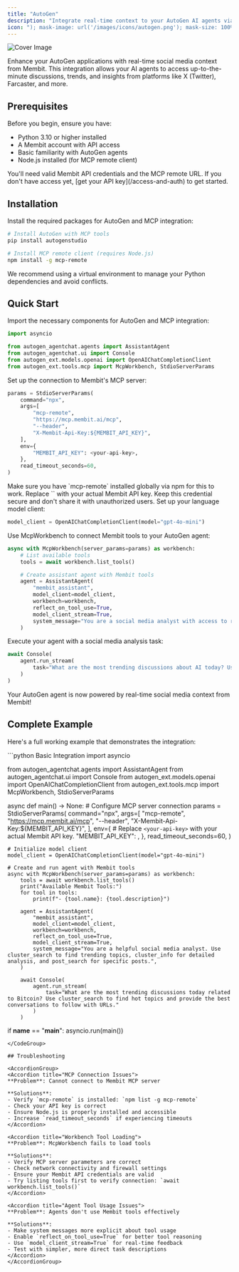 ```yaml
---
title: "AutoGen"
description: "Integrate real-time context to your AutoGen AI agents via Membit MCP."
icon: "); mask-image: url('/images/icons/autogen.png'); mask-size: 100% 100%;/*"
---
```


<img
  src="/images/cover/autogen.png"
  alt="Cover Image"
  className="rounded-lg"
  noZoom
/>

Enhance your AutoGen applications with real-time social media context from Membit. This integration allows your AI agents to access up-to-the-minute discussions, trends, and insights from platforms like X (Twitter), Farcaster, and more.

## Prerequisites

Before you begin, ensure you have:

- Python 3.10 or higher installed
- A Membit account with API access
- Basic familiarity with AutoGen agents
- Node.js installed (for MCP remote client)

<Warning>
  You'll need valid Membit API credentials and the MCP remote URL. If you don't
  have access yet, [get your API key](/access-and-auth) to get started.
</Warning>

## Installation

Install the required packages for AutoGen and MCP integration:

```bash
# Install AutoGen with MCP tools
pip install autogenstudio

# Install MCP remote client (requires Node.js)
npm install -g mcp-remote
```

<Tip>
  We recommend using a virtual environment to manage your Python dependencies
  and avoid conflicts.
</Tip>

## Quick Start

<Steps>
<Step title="Import required modules">
Import the necessary components for AutoGen and MCP integration:

```python
import asyncio

from autogen_agentchat.agents import AssistantAgent
from autogen_agentchat.ui import Console
from autogen_ext.models.openai import OpenAIChatCompletionClient
from autogen_ext.tools.mcp import McpWorkbench, StdioServerParams
```

</Step>

<Step title="Configure MCP server parameters">
Set up the connection to Membit's MCP server:

```python
params = StdioServerParams(
    command="npx",
    args=[
        "mcp-remote",
        "https://mcp.membit.ai/mcp",
        "--header",
        "X-Membit-Api-Key:${MEMBIT_API_KEY}",
    ],
    env={
        "MEMBIT_API_KEY": <your-api-key>,
    },
    read_timeout_seconds=60,
)
```

<Note>
  Make sure you have `mcp-remote` installed globally via npm for this to work.
</Note>

<Warning>
Replace `<your-api-key>` with your actual Membit API key. Keep this credential secure and don't share it with unauthorized users.
</Warning>
</Step>

<Step title="Initialize your model client">
Set up your language model client:

```python
model_client = OpenAIChatCompletionClient(model="gpt-4o-mini")
```

</Step>

<Step title="Create your Membit-powered agent">
Use McpWorkbench to connect Membit tools to your AutoGen agent:

```python
async with McpWorkbench(server_params=params) as workbench:
    # List available tools
    tools = await workbench.list_tools()

    # Create assistant agent with Membit tools
    agent = AssistantAgent(
        "membit_assistant",
        model_client=model_client,
        workbench=workbench,
        reflect_on_tool_use=True,
        model_client_stream=True,
        system_message="You are a social media analyst with access to real-time data. Use Membit tools to analyze trending discussions and provide insights.",
    )
```

</Step>

<Step title="Run your agent">
Execute your agent with a social media analysis task:

```python
await Console(
    agent.run_stream(
        task="What are the most trending discussions about AI today? Use cluster_search to find hot topics and provide insights with URLs."
    )
)
```

<Check>
Your AutoGen agent is now powered by real-time social media context from Membit!
</Check>
</Step>
</Steps>

## Complete Example

Here's a full working example that demonstrates the integration:

<CodeGroup>
```python Basic Integration
import asyncio

from autogen_agentchat.agents import AssistantAgent
from autogen_agentchat.ui import Console
from autogen_ext.models.openai import OpenAIChatCompletionClient
from autogen_ext.tools.mcp import McpWorkbench, StdioServerParams

async def main() -> None:
    # Configure MCP server connection
    params = StdioServerParams(
        command="npx",
        args=[
            "mcp-remote",
            "https://mcp.membit.ai/mcp",
            "--header",
            "X-Membit-Api-Key:${MEMBIT_API_KEY}",
        ],
        env={
            # Replace `<your-api-key>` with your actual Membit API key.
            "MEMBIT_API_KEY": <your-api-key>,
        },
        read_timeout_seconds=60,
    )

    # Initialize model client
    model_client = OpenAIChatCompletionClient(model="gpt-4o-mini")

    # Create and run agent with Membit tools
    async with McpWorkbench(server_params=params) as workbench:
        tools = await workbench.list_tools()
        print("Available Membit Tools:")
        for tool in tools:
            print(f"- {tool.name}: {tool.description}")

        agent = AssistantAgent(
            "membit_assistant",
            model_client=model_client,
            workbench=workbench,
            reflect_on_tool_use=True,
            model_client_stream=True,
            system_message="You are a helpful social media analyst. Use cluster_search to find trending topics, cluster_info for detailed analysis, and post_search for specific posts.",
        )

        await Console(
            agent.run_stream(
                task="What are the most trending discussions today related to Bitcoin? Use cluster_search to find hot topics and provide the best conversations to follow with URLs."
            )
        )

if __name__ == "__main__":
    asyncio.run(main())

```
</CodeGroup>

## Troubleshooting

<AccordionGroup>
<Accordion title="MCP Connection Issues">
**Problem**: Cannot connect to Membit MCP server

**Solutions**:
- Verify `mcp-remote` is installed: `npm list -g mcp-remote`
- Check your API key is correct
- Ensure Node.js is properly installed and accessible
- Increase `read_timeout_seconds` if experiencing timeouts
</Accordion>

<Accordion title="Workbench Tool Loading">
**Problem**: McpWorkbench fails to load tools

**Solutions**:
- Verify MCP server parameters are correct
- Check network connectivity and firewall settings
- Ensure your Membit API credentials are valid
- Try listing tools first to verify connection: `await workbench.list_tools()`
</Accordion>

<Accordion title="Agent Tool Usage Issues">
**Problem**: Agents don't use Membit tools effectively

**Solutions**:
- Make system messages more explicit about tool usage
- Enable `reflect_on_tool_use=True` for better tool reasoning
- Use `model_client_stream=True` for real-time feedback
- Test with simpler, more direct task descriptions
</Accordion>
</AccordionGroup>
```
